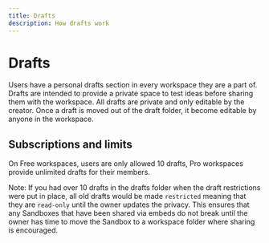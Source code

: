 ```yaml
---
title: Drafts
description: How drafts work
---
```


# Drafts
Users have a personal drafts section in every workspace they are a part of. Drafts are intended to provide a private space to test ideas before sharing them with the workspace. 
All drafts are private and only editable by the creator. Once a draft is moved out of the draft folder, it become editable by anyone in the workspace. 

## Subscriptions and limits
On Free workspaces, users are only allowed 10 drafts, Pro workspaces provide unlimited drafts for their members. 

Note:
If you had over 10 drafts in the drafts folder when the draft restrictions were put in place, all old drafts would be made `restricted` meaning that they are `read-only` until the owner updates the privacy. 
This ensures that any Sandboxes that have been shared via embeds do not break until the owner has time to move the Sandbox to a workspace folder where sharing is encouraged. 